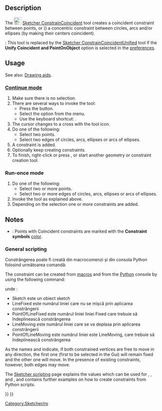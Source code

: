 <languages/>

{{Docnav
|[[Sketcher_ConstrainCoincidentUnified|Coincident (unified)]]
|[[Sketcher_ConstrainPointOnObject|Point on object]]
|[[Sketcher_Workbench|Sketcher]]
|IconL=Sketcher_ConstrainCoincidentUnified.svg
|IconR=Constraint_PointOnObject.svg
|IconC=Workbench_Sketcher.svg
}}

<div class="mw-translate-fuzzy">
{{GuiCommand/ro
|Name=Sketcher ConstrainCoincident
|Icon=Constraint_PointOnPoint.svg
|Workbenches=[[Sketcher Workbench/ro|Sketcher]]
|Shortcut=C
|MenuLocation=Sketch → Sketcher constraints → Constrain coincident
|SeeAlso=[[Sketcher_ConstrainLock/ro|Constrain Lock]], [[Sketcher ConstrainPointOnObject/ro|Constrain Point onto Object]]
}}
</div>

==Description== 

The [[Image:Sketcher_ConstrainCoincident.svg|24px]] [[Sketcher_ConstrainCoincident|Sketcher ConstrainCoincident]] tool creates a coincident constraint between points, or ({{Version|0.21}}) a concentric constraint between circles, arcs and/or ellipses (by making their centers coincident).

{{Version|1.0}}: This tool is replaced by the [[Sketcher_ConstrainCoincidentUnified|Sketcher ConstrainCoincidentUnified]] tool if the '''Unify Coincident and PointOnObject''' option is selected in the [[Sketcher_Preferences#General|preferences]].

==Usage==

See also: [[Sketcher_Workbench#Drawing_aids|Drawing aids]].

===[[Sketcher_Workbench#Continue_modes|Continue mode]]===

# Make sure there is no selection.
# There are several ways to invoke the tool: 
#* Press the {{Button|[[Image:Sketcher_ConstrainCoincident.svg|16px]] [[Sketcher_ConstrainCoincident|Constrain coincident]]}} button.
#* Select the {{MenuCommand|Sketch → Sketcher constraints → [[Image:Sketcher_ConstrainCoincident.svg|16px]] Constrain coincident}} option from the menu.
#* Use the keyboard shortcut: {{KEY|C}}.
# The cursor changes to a cross with the tool icon.
# Do one of the following:
#* Select two points.
#* Select two edges of circles, arcs, ellipses or arcs of ellipses.
# A constraint is added.
# Optionally keep creating constraints.
# To finish, right-click or press {{KEY|Esc}}, or start another geometry or constraint creation tool.

===Run-once mode===

# Do one of the following:
#* Select two or more points.
#* Select two or more edges of circles, arcs, ellipses or arcs of ellipses.
# Invoke the tool as explained above.
# Depending on the selection one or more constraints are added.

==Notes==

* {{Version|1.0}}: Points with Coincident constraints are marked with the '''Constraint symbols''' [[Sketcher_Preferences#Display|color]].

<span id="Scripting"></span>
<div class="mw-translate-fuzzy">
===General scripting===
Constrângerea poate fi creată din macrocomenzi și din consola Python folosind următoarea comandă:
</div>

The constraint can be created from [[Macros|macros]] and from the [[Python|Python]] console by using the following command:

{{Code|code=Sketch.addConstraint(Sketcher.Constraint('Coincident',LineFixed,PointOfLineFixed,LineMoving,PointOfLineMoving)) }}

<div class="mw-translate-fuzzy">
unde :
*Sketch este un obiect sketch
*LineFixed este numărul liniei care nu se mișcă prin aplicarea constrângerii
*PointOfLineFixed este numărul liniei liniei Fixed care trebuie să îndeplinească constrângerea
*LineMoving este numărul liniei care se va deplasa prin aplicarea constrângerii
*PointOfLineMoving este numărul liniei este LineMoving, care trebuie să îndeplinească constrângerea
</div>

As the names {{incode|LineFixed}} and {{incode|LineMoving}} indicate, if both constrained vertices are free to move in any direction, the first one (first to be selected in the Gui) will remain fixed and the other one will move. In the presence of existing constraints, however, both edges may move.

The [[Sketcher_scripting|Sketcher scripting]] page explains the values which can be used for {{incode|LineFixed}}, {{incode|PointOfLineFixed}}, {{incode|LineMoving}} and {{incode|PointOfLineMoving}}, and contains further examples on how to create constraints from Python scripts.


<div class="mw-translate-fuzzy">
[[Category:Sketcher/ro]]
</div>

{{Sketcher_Tools_navi{{#translation:}}}}
{{Userdocnavi{{#translation:}}}}